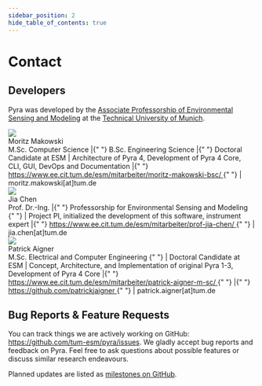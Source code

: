 ```yaml
---
sidebar_position: 2
hide_table_of_contents: true
---
```


# Contact

## Developers

Pyra was developed by the [Associate Professorship of Environmental Sensing and Modeling](https://www.ee.cit.tum.de/en/esm/home/) at the [Technical University of Munich](https://www.tum.de/en/).

<div className="tw-flex tw-flex-col md:tw-flex-row tw-items-center md:tw-items-start tw-gap-x-4 tw-mb-8">
  <img
    src="/img/docs/moritz-profile-image.jpg"
    className="tw-rounded-xl tw-w-48"
  />
  <div className="tw-flex tw-flex-col tw-ga-py-1 tw-items-center md:tw-items-start tw-text-justify md:tw-text-left">
    <div className="tw-text-2xl tw-font-semibold tw-pb-2 tw-pt-3">
      Moritz Makowski
    </div>
    <div>
      <span className="tw-font-semibold">M.Sc. Computer Science</span> |{" "}
      <span className="tw-font-semibold">B.Sc. Engineering Science</span> |{" "}
      <span className="tw-font-semibold">Doctoral Candidate at ESM</span> |
      Architecture of Pyra 4, Development of Pyra 4 Core, CLI, GUI, DevOps and
      Documentation |{" "}
      <a
        href="https://github.com/dostuffthatmatters"
        target="_blank"
        className="tw-break-all"
      >
        https://www.ee.cit.tum.de/esm/mitarbeiter/moritz-makowski-bsc/
      </a>{" "}
      | <span>moritz.makowski[at]tum.de</span>
    </div>
  </div>
</div>

<div className="tw-flex tw-flex-col md:tw-flex-row tw-items-center md:tw-items-start tw-gap-x-4 tw-mb-4">
  <img
    src="/img/docs/jia-profile-image.jpeg"
    className="tw-rounded-xl tw-w-48"
  />
  <div className="tw-flex tw-flex-col tw-ga-py-1 tw-items-center md:tw-items-start tw-text-justify md:tw-text-left">
    <div className="tw-text-2xl tw-font-semibold tw-pb-2 tw-pt-3">Jia Chen</div>
    <div>
      <span className="tw-font-semibold">Prof. Dr.-Ing.</span> |{" "}
      <span className="tw-font-semibold">
        Professorship for Environmental Sensing and Modeling
      </span>{" "}
      | Project PI, initialized the development of this software, instrument
      expert |{" "}
      <a
        href="https://www.ee.cit.tum.de/esm/mitarbeiter/prof-jia-chen/"
        target="_blank"
        className="tw-break-all"
      >
        https://www.ee.cit.tum.de/esm/mitarbeiter/prof-jia-chen/
      </a>{" "}
      | <span>jia.chen[at]tum.de</span>
    </div>
  </div>
</div>

<div className="tw-flex tw-flex-col md:tw-flex-row tw-items-center md:tw-items-start tw-gap-x-4 tw-mb-8">
  <img
    src="/img/docs/patrick-profile-image.jpg"
    className="tw-rounded-xl tw-w-48"
  />
  <div className="tw-flex tw-flex-col tw-ga-py-1 tw-items-center md:tw-items-start tw-text-justify md:tw-text-left">
    <div className="tw-text-2xl tw-font-semibold tw-pb-2 tw-pt-3">
      Patrick Aigner
    </div>
    <div>
      <span className="tw-font-semibold">
        M.Sc. Electrical and Computer Engineering
      </span>{" "}
      | <span className="tw-font-semibold">Doctoral Candidate at ESM</span> |
      Concept, Architecture, and Implementation of original Pyra 1-3,
      Development of Pyra 4 Core |{" "}
      <a
        href="https://www.ee.cit.tum.de/esm/mitarbeiter/patrick-aigner-m-sc/"
        target="_blank"
        className="tw-break-all"
      >
        https://www.ee.cit.tum.de/esm/mitarbeiter/patrick-aigner-m-sc/
      </a>{" "}
      |{" "}
      <a
        href="https://github.com/patrickjaigner"
        target="_blank"
        className="tw-break-all"
      >
        https://github.com/patrickjaigner
      </a>{" "}
      | <span>patrick.aigner[at]tum.de</span>
    </div>
  </div>
</div>

## Bug Reports & Feature Requests

You can track things we are actively working on GitHub: https://github.com/tum-esm/pyra/issues. We gladly accept bug reports and feedback on Pyra. Feel free to ask questions about possible features or discuss similar research endeavours.

Planned updates are listed as [milestones on GitHub](https://github.com/tum-esm/pyra/milestones).
